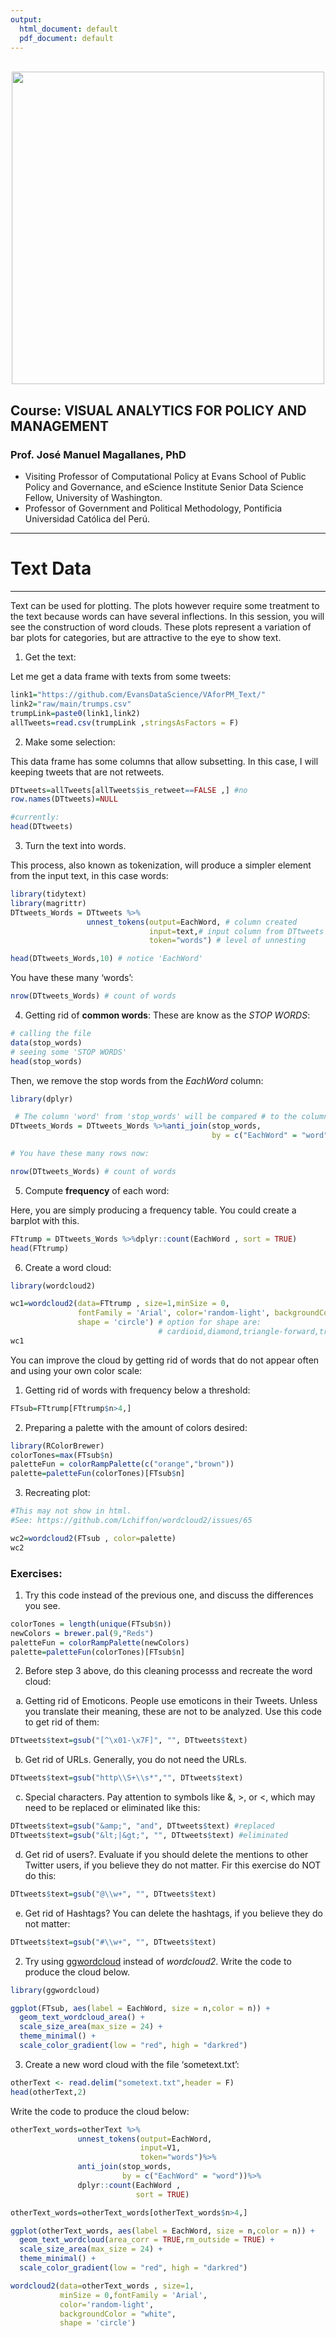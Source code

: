 ```yaml
---
output:
  html_document: default
  pdf_document: default
---
```

<br> 
<center><img src="http://i.imgur.com/sSaOozN.png" width="500"></center>


## Course: VISUAL ANALYTICS FOR POLICY AND MANAGEMENT

### Prof. José Manuel Magallanes, PhD 
* Visiting Professor of Computational Policy at Evans School of Public Policy and Governance, and eScience Institute Senior Data Science Fellow, University of Washington.
* Professor of Government and Political Methodology, Pontificia Universidad Católica del Perú. 


_____


# Text Data
_____


Text can be used for plotting. The plots however require some treatment to the text because words can have several inflections. In this session, you will see the construction of word clouds. These plots represent a variation of bar plots for categories, but are attractive to the eye to show text.


1. Get the text:

Let me get a data frame with texts from some tweets:

```r
link1="https://github.com/EvansDataScience/VAforPM_Text/"
link2="raw/main/trumps.csv"
trumpLink=paste0(link1,link2)
allTweets=read.csv(trumpLink ,stringsAsFactors = F)
```

2. Make some selection:

This data frame has some columns that allow subsetting. In this case, I will keeping tweets that are not retweets.

```r
DTtweets=allTweets[allTweets$is_retweet==FALSE ,] #no
row.names(DTtweets)=NULL

#currently:
head(DTtweets)
```

3. Turn the text into words.

This process, also known as tokenization, will produce a simpler element from the input text, in this case words:

```r
library(tidytext) 
library(magrittr) 
DTtweets_Words = DTtweets %>%
                 unnest_tokens(output=EachWord, # column created
                               input=text,# input column from DTtweets
                               token="words") # level of unnesting

head(DTtweets_Words,10) # notice 'EachWord'
```

You have these many 'words':

```r
nrow(DTtweets_Words) # count of words
```


4. Getting rid of **common words**: These are know as the _STOP WORDS_:

```r
# calling the file 
data(stop_words)
# seeing some 'STOP WORDS'  
head(stop_words)
```

Then, we  remove the stop words from the _EachWord_ column:

```r
library(dplyr)

 # The column 'word' from 'stop_words' will be compared # to the column 'EachWord' in 'DTtweets_Words' 
DTtweets_Words = DTtweets_Words %>%anti_join(stop_words,
                                             by = c("EachWord" = "word"))

# You have these many rows now:

nrow(DTtweets_Words) # count of words
```

5. Compute **frequency** of each word:

Here, you are simply producing a frequency table. You could create a barplot with this.

```r
FTtrump = DTtweets_Words %>%dplyr::count(EachWord , sort = TRUE)
head(FTtrump)
```

6. Create a word cloud:

```r
library(wordcloud2)

wc1=wordcloud2(data=FTtrump , size=1,minSize = 0,
               fontFamily = 'Arial', color='random-light', backgroundColor = "white", 
               shape = 'circle') # option for shape are:
                                 # cardioid,diamond,triangle-forward,triangle,pentagon or star.
wc1
```


You can improve the cloud by getting rid of words that do not appear often and using your own color scale:

1. Getting rid of words with frequency below a threshold:
```r
FTsub=FTtrump[FTtrump$n>4,]
```

2. Preparing a palette with the amount of colors desired:

```r
library(RColorBrewer)
colorTones=max(FTsub$n)
paletteFun = colorRampPalette(c("orange","brown"))
palette=paletteFun(colorTones)[FTsub$n] 

```


3. Recreating plot:


```r
#This may not show in html. 
#See: https://github.com/Lchiffon/wordcloud2/issues/65

wc2=wordcloud2(FTsub , color=palette)
wc2
```


### Exercises:

1. Try this code instead of the previous one, and discuss the differences you see.

```r
colorTones = length(unique(FTsub$n))
newColors = brewer.pal(9,"Reds")
paletteFun = colorRampPalette(newColors)
palette=paletteFun(colorTones)[FTsub$n] 
```



2. Before step 3 above, do this cleaning processs and recreate the word cloud:

a. Getting rid of Emoticons. People use emoticons in their Tweets. Unless you translate their meaning, these are not to be analyzed. Use this code to get rid of them:


```r
DTtweets$text=gsub("[^\x01-\x7F]", "", DTtweets$text)
```

b. Get rid of URLs. Generally, you do not need the URLs.

```r
DTtweets$text=gsub("http\\S+\\s*","", DTtweets$text)
```


c. Special characters. Pay attention to symbols like &, >, or <, which may need to be replaced or eliminated like this:

```r
DTtweets$text=gsub("&amp;", "and", DTtweets$text) #replaced
DTtweets$text=gsub("&lt;|&gt;", "", DTtweets$text) #eliminated

```

d. Get rid of users?. Evaluate if you should delete the mentions to other Twitter users, if you believe they do not matter. Fir this exercise do NOT do this:
```r
DTtweets$text=gsub("@\\w+", "", DTtweets$text)
```

e. Get rid of Hashtags?  You can delete the hashtags, if you believe they do not matter:
```r
DTtweets$text=gsub("#\\w+", "", DTtweets$text)
```


2. Try using [ggwordcloud](https://cran.r-project.org/web/packages/ggwordcloud/vignettes/ggwordcloud.html) instead of *wordcloud2*. Write the code to produce the cloud below.

```r
library(ggwordcloud)

ggplot(FTsub, aes(label = EachWord, size = n,color = n)) +
  geom_text_wordcloud_area() +
  scale_size_area(max_size = 24) +
  theme_minimal() +
  scale_color_gradient(low = "red", high = "darkred")

```

3. Create a new word cloud with the file 'sometext.txt':
```r
otherText <- read.delim("sometext.txt",header = F)
head(otherText,2)
```

Write the code to produce the cloud below:

```r
otherText_words=otherText %>%
               unnest_tokens(output=EachWord,
                             input=V1,
                             token="words")%>%
               anti_join(stop_words,
                         by = c("EachWord" = "word"))%>%
               dplyr::count(EachWord , 
                            sort = TRUE)

otherText_words=otherText_words[otherText_words$n>4,]

ggplot(otherText_words, aes(label = EachWord, size = n,color = n)) +
  geom_text_wordcloud(area_corr = TRUE,rm_outside = TRUE) +
  scale_size_area(max_size = 24) +
  theme_minimal() +
  scale_color_gradient(low = "red", high = "darkred")
```
```r
wordcloud2(data=otherText_words , size=1,
           minSize = 0,fontFamily = 'Arial',
           color='random-light',
           backgroundColor = "white",
           shape = 'circle')
```

